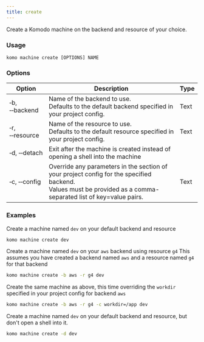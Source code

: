 ```yaml
---
title: create
---
```


Create a Komodo machine on the backend and resource of your choice.

### Usage

`komo machine create [OPTIONS] NAME`

### Options

| Option                              	| Description                                                                                                                                                       	| Type 	|
|-------------------------------------	|-------------------------------------------------------------------------------------------------------------------------------------------------------------------	|------	|
| &#x2011;b, &#x2011;&#x2011;backend  	| Name of the backend to use.<br />Defaults to the default backend specified in your project config.                                                                  	| Text 	|
| &#x2011;r, &#x2011;&#x2011;resource 	| Name of the resource to use.<br />Defaults to the default resource specified in your project config.                                                                	| Text 	|
| &#x2011;d, &#x2011;&#x2011;detach   	| Exit after the machine is created instead of opening a shell into the machine                                                                                                       	|      	|
| &#x2011;c, &#x2011;&#x2011;config   	| Override any parameters in the section of your project config for the specified backend.<br />Values must be provided as a comma-separated list of key=value pairs. 	| Text 	|


### Examples

Create a machine named `dev` on your default backend and resource
```bash
komo machine create dev
```

Create a machine named `dev` on your `aws` backend using resource `g4`
<Note>This assumes you have created a backend named `aws` and a resource named `g4` for that backend</Note>
```bash
komo machine create -b aws -r g4 dev
```

Create the same machine as above, this time overriding the `workdir` specified in your
project config for backend `aws`
```bash
komo machine create -b aws -r g4 -c workdir=/app dev
```

Create a machine named `dev` on your default backend and resource, but don't open a shell into it.
```bash
komo machine create -d dev
```